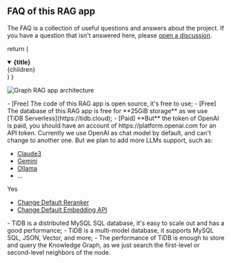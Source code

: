 ## FAQ of this RAG app

The FAQ is a collection of useful questions and answers about the
project. If you have a question that isn't answered here, please
[open a discussion](https://github.com/pingcap/tidb.ai/discussions).

  return (
    <details
      open
      className="last-of-type:mb-0 rounded-lg p-2 mt-4"
    >
      <summary>
        <strong className="text-lg">{title}</strong>
      </summary>
      <div className="nx-p-2">{children}</div>
    </details>
  )
}


<FAQBox title="What's the artechitecture or workflow of this Graph RAG app?">

![Graph RAG app architecture](https://github.com/user-attachments/assets/a21e1bb7-3a9f-49ed-aa6a-de8be0ada17f)

</FAQBox>

<FAQBox title="Is this RAG app free?">
- [Free] The code of this RAG app is open source, it's free to use;
- [Free] The database of this RAG app is free for **25GiB storage** as we use [TiDB Serverless](https://tidb.cloud);
- [Paid] **But** the token of OpenAI is paid, you should have an account of https://platform.openai.com for an API token.
</FAQBox>

<FAQBox title="Can I use a different chat model?">
  Currently we use OpenAI as chat model by default, and can't change to another one.
  But we plan to add more LLMs support, such as: 

- [Claude3](https://claude.ai/)
- [Gemini](https://gemini.google.com/)
- [Ollama](https://ollama.ai/)
- ...

</FAQBox>

<FAQBox title="Can I use a different embedding/reranker API?">
  Yes

- [Change Default Reranker](/docs/reranker)
- [Change Default Embedding API](/docs/embedding)

</FAQBox>

<FAQBox title="Why use TiDB which is a MySQL compatible database to store Knowledge Graph?">
  - TiDB is a distributed MySQL SQL database, it's easy to scale out and has a good performance;
  - TiDB is a multi-model database, it supports MySQL SQL, JSON, Vector, and more;
  - The performance of TiDB is enough to store and query the Knowledge Graph, as we just search the first-level or second-level neighbors of the node.
</FAQBox>